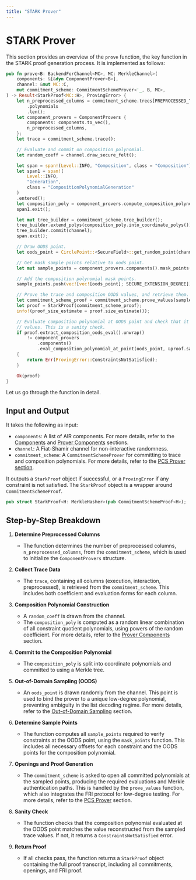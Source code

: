```yaml
---
title: "STARK Prover"
---
```


# STARK Prover


This section provides an overview of the `prove` function, the key function in the STARK proof generation process. It is implemented as follows:
```rust
pub fn prove<B: BackendForChannel<MC>, MC: MerkleChannel>(
    components: &[&dyn ComponentProver<B>],
    channel: &mut MC::C,
    mut commitment_scheme: CommitmentSchemeProver<'_, B, MC>,
) -> Result<StarkProof<MC::H>, ProvingError> {
    let n_preprocessed_columns = commitment_scheme.trees[PREPROCESSED_TRACE_IDX]
        .polynomials
        .len();
    let component_provers = ComponentProvers {
        components: components.to_vec(),
        n_preprocessed_columns,
    };
    let trace = commitment_scheme.trace();

    // Evaluate and commit on composition polynomial.
    let random_coeff = channel.draw_secure_felt();

    let span = span!(Level::INFO, "Composition", class = "Composition").entered();
    let span1 = span!(
        Level::INFO,
        "Generation",
        class = "CompositionPolynomialGeneration"
    )
    .entered();
    let composition_poly = component_provers.compute_composition_polynomial(random_coeff, &trace);
    span1.exit();

    let mut tree_builder = commitment_scheme.tree_builder();
    tree_builder.extend_polys(composition_poly.into_coordinate_polys());
    tree_builder.commit(channel);
    span.exit();

    // Draw OODS point.
    let oods_point = CirclePoint::<SecureField>::get_random_point(channel);

    // Get mask sample points relative to oods point.
    let mut sample_points = component_provers.components().mask_points(oods_point);

    // Add the composition polynomial mask points.
    sample_points.push(vec![vec![oods_point]; SECURE_EXTENSION_DEGREE]);

    // Prove the trace and composition OODS values, and retrieve them.
    let commitment_scheme_proof = commitment_scheme.prove_values(sample_points, channel);
    let proof = StarkProof(commitment_scheme_proof);
    info!(proof_size_estimate = proof.size_estimate());

    // Evaluate composition polynomial at OODS point and check that it matches the trace OODS
    // values. This is a sanity check.
    if proof.extract_composition_oods_eval().unwrap()
        != component_provers
            .components()
            .eval_composition_polynomial_at_point(oods_point, &proof.sampled_values, random_coeff)
    {
        return Err(ProvingError::ConstraintsNotSatisfied);
    }

    Ok(proof)
}
```


Let us go through the function in detail.

## Input and Output


It takes the following as input:
- `components`: A list of AIR components. For more details, refer to the [Components](../air/components) and [Prover Components](../air/prover_components) sections.
- `channel`: A Fiat-Shamir channel for non-interactive randomness.
- `commitment_scheme`: A `CommitmentSchemeProver` for committing to trace and composition polynomials. For more details, refer to the [PCS Prover section](../pcs/prover).


It outputs a `StarkProof` object if successful, or a `ProvingError` if any constraint is not satisfied. The `StarkProof` object is a wrapper around `CommitmentSchemeProof`.
```rust
pub struct StarkProof<H: MerkleHasher>(pub CommitmentSchemeProof<H>);
```

## Step-by-Step Breakdown


1. **Determine Preprocessed Columns**
   - The function determines the number of preprocessed columns, `n_preprocessed_columns`, from the `commitment_scheme`, which is used to initialize the `ComponentProvers` structure.


2. **Collect Trace Data**
   - The `trace`, containing all columns (execution, interaction, preprocessed), is retrieved from the `commitment_scheme`. This includes both coefficient and evaluation forms for each column.


3. **Composition Polynomial Construction**
   - A `random_coeff` is drawn from the channel.
   - The `composition_poly` is computed as a random linear combination of all constraint quotient polynomials, using powers of the random coefficient. For more details, refer to the [Prover Components](../air/prover_components) section.


4. **Commit to the Composition Polynomial**
   - The `composition_poly` is split into coordinate polynomials and committed to using a Merkle tree.


5. **Out-of-Domain Sampling (OODS)**
   - An `oods_point` is drawn randomly from the channel. This point is used to bind the prover to a unique low-degree polynomial, preventing ambiguity in the list decoding regime. For more details, refer to the [Out-of-Domain Sampling](../pcs/overview.mdx#out-of-domain-sampling) section.


6. **Determine Sample Points**
   - The function computes all `sample_points` required to verify constraints at the OODS point, using the `mask_points` function. This includes all necessary offsets for each constraint and the OODS points for the composition polynomial.


7. **Openings and Proof Generation**
   - The `commitment_scheme` is asked to open all committed polynomials at the sampled points, producing the required evaluations and Merkle authentication paths. This is handled by the `prove_values` function, which also integrates the FRI protocol for low-degree testing. For more details, refer to the [PCS Prover](../pcs/prover.mdx#prove) section.


8. **Sanity Check**
   - The function checks that the composition polynomial evaluated at the OODS point matches the value reconstructed from the sampled trace values. If not, it returns a `ConstraintsNotSatisfied` error.


9. **Return Proof**
   - If all checks pass, the function returns a `StarkProof` object containing the full proof transcript, including all commitments, openings, and FRI proof.
